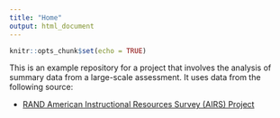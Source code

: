```yaml
---
title: "Home"
output: html_document
---
```


```r
knitr::opts_chunk$set(echo = TRUE)
```

This is an example repository for a project that involves the analysis of summary
data from a large-scale assessment. It uses data from the following source:

- [RAND American Instructional Resources Survey (AIRS) Project](https://www.rand.org/education-and-labor/projects/aep/selected-projects/airs.html)

